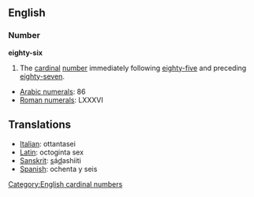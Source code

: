 == English ==
=== Number ===
'''eighty-six'''

#The [[cardinal]] [[number]] immediately following [[eighty-five]] and preceding [[eighty-seven]].

*[[w:Arabic Numerals|Arabic numerals]]: 86
*[[w:Roman numerals|Roman numerals]]: LXXXVI

==Translations==
*[[Italian]]: ottantasei
*[[Latin]]: octoginta sex
*[[Sanskrit]]: <u>s</u>á<u>d</u>ashiiti
*[[Spanish]]: ochenta y seis

[[Category:English cardinal numbers]]